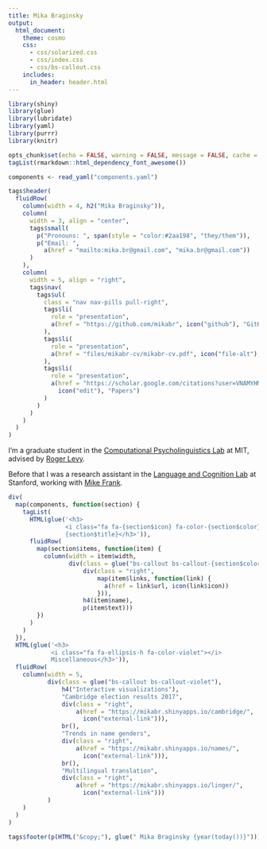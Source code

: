 ```yaml
---
title: Mika Braginsky
output:
  html_document:
    theme: cosmo
    css:
      - css/solarized.css
      - css/index.css
      - css/bs-callout.css
    includes:
      in_header: header.html
---
```


```r
library(shiny)
library(glue)
library(lubridate)
library(yaml)
library(purrr)
library(knitr)

opts_chunk$set(echo = FALSE, warning = FALSE, message = FALSE, cache = FALSE)
tagList(rmarkdown::html_dependency_font_awesome())

components <- read_yaml("components.yaml")
```

<div class="container">
```r
tags$header(
  fluidRow(
    column(width = 4, h2("Mika Braginsky")),
    column(
      width = 3, align = "center",
      tags$small(
        p("Pronouns: ", span(style = "color:#2aa198", "they/them")),
        p("Email: ",
          a(href = "mailto:mika.br@gmail.com", "mika.br@gmail.com"))
      )
    ),
    column(
      width = 5, align = "right",
      tags$nav(
        tags$ul(
          class = "nav nav-pills pull-right",
          tags$li(
            role = "presentation",
            a(href = "https://github.com/mikabr", icon("github"), "GitHub")
          ),
          tags$li(
            role = "presentation",
            a(href = "files/mikabr-cv/mikabr-cv.pdf", icon("file-alt"), "CV")
          ),
          tags$li(
            role = "presentation",
            a(href = "https://scholar.google.com/citations?user=VNAMYHMAAAAJ",
              icon("edit"), "Papers")
          )
        )
      )
    )
  )
)
```

I'm a graduate student in the [Computational Psycholinguistics Lab](http://cpl.mit.edu) at MIT, advised by [Roger Levy](http://www.mit.edu/~rplevy/).

Before that I was a research assistant in the [Language and Cognition Lab](http://langcog.stanford.edu/) at Stanford, working with [Mike Frank](http://web.stanford.edu/~mcfrank/).

```r
div(
  map(components, function(section) {
    tagList(
      HTML(glue('<h3>
                <i class="fa fa-{section$icon} fa-color-{section$color}"></i>
                {section$title}</h3>')),
      fluidRow(
        map(section$items, function(item) {
          column(width = item$width,
                 div(class = glue("bs-callout bs-callout-{section$color}"),
                     div(class = "right",
                         map(item$links, function(link) {
                           a(href = link$url, icon(link$icon))
                         })),
                     h4(item$name),
                     p(item$text)))
        })
      )
    )
  }),
  HTML(glue('<h3>
            <i class="fa fa-ellipsis-h fa-color-violet"></i>
            Miscellaneous</h3>')),
  fluidRow(
    column(width = 5,
           div(class = glue("bs-callout bs-callout-violet"),
               h4("Interactive visualizations"),
               "Cambridge election results 2017",
               div(class = "right",
                   a(href = "https://mikabr.shinyapps.io/cambridge/",
                     icon("external-link"))),
               br(),
               "Trends in name genders",
               div(class = "right",
                   a(href = "https://mikabr.shinyapps.io/names/",
                     icon("external-link"))),
               br(),
               "Multilingual translation",
               div(class = "right",
                   a(href = "https://mikabr.shinyapps.io/linger/",
                     icon("external-link")))
           )
    )
  )
)
```

```r
tags$footer(p(HTML("&copy;"), glue(" Mika Braginsky {year(today())}")))
```

</div>
